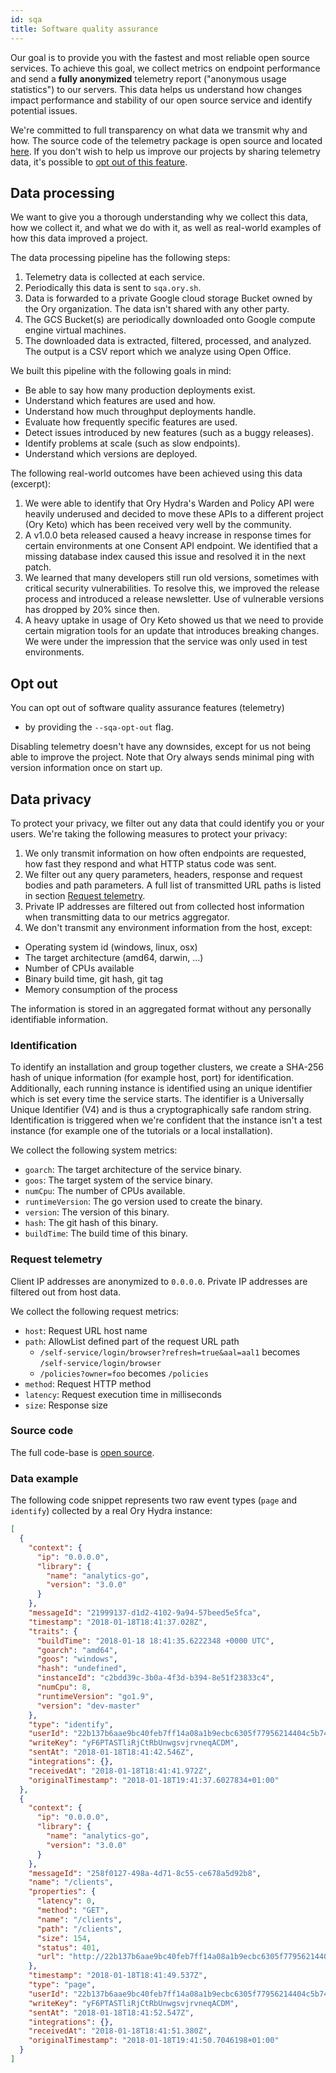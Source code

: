 ```yaml
---
id: sqa
title: Software quality assurance
---
```


Our goal is to provide you with the fastest and most reliable open source services. To achieve this goal, we collect metrics on
endpoint performance and send a **fully anonymized** telemetry report ("anonymous usage statistics") to our servers. This data
helps us understand how changes impact performance and stability of our open source service and identify potential issues.

We're committed to full transparency on what data we transmit why and how. The source code of the telemetry package is open source
and located [here](https://github.com/ory/x/blob/master/metricsx). If you don't wish to help us improve our projects by sharing
telemetry data, it's possible to [opt out of this feature](#opt-out).

## Data processing

We want to give you a thorough understanding why we collect this data, how we collect it, and what we do with it, as well as
real-world examples of how this data improved a project.

The data processing pipeline has the following steps:

1. Telemetry data is collected at each service.
2. Periodically this data is sent to `sqa.ory.sh`.
3. Data is forwarded to a private Google cloud storage Bucket owned by the Ory organization. The data isn't shared with any other
   party.
4. The GCS Bucket(s) are periodically downloaded onto Google compute engine virtual machines.
5. The downloaded data is extracted, filtered, processed, and analyzed. The output is a CSV report which we analyze using Open
   Office.

We built this pipeline with the following goals in mind:

- Be able to say how many production deployments exist.
- Understand which features are used and how.
- Understand how much throughput deployments handle.
- Evaluate how frequently specific features are used.
- Detect issues introduced by new features (such as a buggy releases).
- Identify problems at scale (such as slow endpoints).
- Understand which versions are deployed.

The following real-world outcomes have been achieved using this data (excerpt):

1. We were able to identify that Ory Hydra's Warden and Policy API were heavily underused and decided to move these APIs to a
   different project (Ory Keto) which has been received very well by the community.
2. A v1.0.0 beta released caused a heavy increase in response times for certain environments at one Consent API endpoint. We
   identified that a missing database index caused this issue and resolved it in the next patch.
3. We learned that many developers still run old versions, sometimes with critical security vulnerabilities. To resolve this, we
   improved the release process and introduced a release newsletter. Use of vulnerable versions has dropped by 20% since then.
4. A heavy uptake in usage of Ory Keto showed us that we need to provide certain migration tools for an update that introduces
   breaking changes. We were under the impression that the service was only used in test environments.

## Opt out

You can opt out of software quality assurance features (telemetry)

- by providing the `--sqa-opt-out` flag.

Disabling telemetry doesn't have any downsides, except for us not being able to improve the project. Note that Ory always sends
minimal ping with version information once on start up.

## Data privacy

To protect your privacy, we filter out any data that could identify you or your users. We're taking the following measures to
protect your privacy:

1. We only transmit information on how often endpoints are requested, how fast they respond and what HTTP status code was sent.
2. We filter out any query parameters, headers, response and request bodies and path parameters. A full list of transmitted URL
   paths is listed in section [Request telemetry](#request-telemetry).
3. Private IP addresses are filtered out from collected host information when transmitting data to our metrics aggregator.
4. We don't transmit any environment information from the host, except:

- Operating system id (windows, linux, osx)
- The target architecture (amd64, darwin, ...)
- Number of CPUs available
- Binary build time, git hash, git tag
- Memory consumption of the process

The information is stored in an aggregated format without any personally identifiable information.

### Identification

To identify an installation and group together clusters, we create a SHA-256 hash of unique information (for example host, port)
for identification. Additionally, each running instance is identified using an unique identifier which is set every time the
service starts. The identifier is a Universally Unique Identifier (V4) and is thus a cryptographically safe random string.
Identification is triggered when we're confident that the instance isn't a test instance (for example one of the tutorials or a
local installation).

We collect the following system metrics:

- `goarch`: The target architecture of the service binary.
- `goos`: The target system of the service binary.
- `numCpu`: The number of CPUs available.
- `runtimeVersion`: The go version used to create the binary.
- `version`: The version of this binary.
- `hash`: The git hash of this binary.
- `buildTime`: The build time of this binary.

### Request telemetry

Client IP addresses are anonymized to `0.0.0.0`. Private IP addresses are filtered out from host data.

We collect the following request metrics:

- `host`: Request URL host name
- `path`: AllowList defined part of the request URL path
  - `/self-service/login/browser?refresh=true&aal=aal1` becomes `/self-service/login/browser`
  - `/policies?owner=foo` becomes `/policies`
- `method`: Request HTTP method
- `latency`: Request execution time in milliseconds
- `size`: Response size

### Source code

The full code-base is [open source](https://github.com/ory/x/blob/master/metricsx).

### Data example

The following code snippet represents two raw event types (`page` and `identify`) collected by a real Ory Hydra instance:

```json
[
  {
    "context": {
      "ip": "0.0.0.0",
      "library": {
        "name": "analytics-go",
        "version": "3.0.0"
      }
    },
    "messageId": "21999137-d1d2-4102-9a94-57beed5e5fca",
    "timestamp": "2018-01-18T18:41:37.028Z",
    "traits": {
      "buildTime": "2018-01-18 18:41:35.6222348 +0000 UTC",
      "goarch": "amd64",
      "goos": "windows",
      "hash": "undefined",
      "instanceId": "c2bdd39c-3b0a-4f3d-b394-8e51f23833c4",
      "numCpu": 8,
      "runtimeVersion": "go1.9",
      "version": "dev-master"
    },
    "type": "identify",
    "userId": "22b137b6aae9bc40feb7ff14a08a1b9ecbc6305f77956214404c5b744c3b3fe2",
    "writeKey": "yF6PTASTliRjCtRbUnwgsvjrvneqACDM",
    "sentAt": "2018-01-18T18:41:42.546Z",
    "integrations": {},
    "receivedAt": "2018-01-18T18:41:41.972Z",
    "originalTimestamp": "2018-01-18T19:41:37.6027834+01:00"
  },
  {
    "context": {
      "ip": "0.0.0.0",
      "library": {
        "name": "analytics-go",
        "version": "3.0.0"
      }
    },
    "messageId": "258f0127-498a-4d71-8c55-ce678a5d92b8",
    "name": "/clients",
    "properties": {
      "latency": 0,
      "method": "GET",
      "name": "/clients",
      "path": "/clients",
      "size": 154,
      "status": 401,
      "url": "http://22b137b6aae9bc40feb7ff14a08a1b9ecbc6305f77956214404c5b744c3b3fe2/clients"
    },
    "timestamp": "2018-01-18T18:41:49.537Z",
    "type": "page",
    "userId": "22b137b6aae9bc40feb7ff14a08a1b9ecbc6305f77956214404c5b744c3b3fe2",
    "writeKey": "yF6PTASTliRjCtRbUnwgsvjrvneqACDM",
    "sentAt": "2018-01-18T18:41:52.547Z",
    "integrations": {},
    "receivedAt": "2018-01-18T18:41:51.380Z",
    "originalTimestamp": "2018-01-18T19:41:50.7046198+01:00"
  }
]
```
